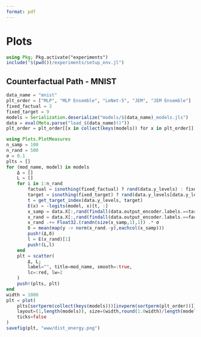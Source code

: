 ```yaml
---
format: pdf
---
```


# Plots

```julia
using Pkg; Pkg.activate("experiments")
include("$(pwd())/experiments/setup_env.jl")
```

## Counterfactual Path - MNIST

```julia
data_name = "mnist"
plt_order = ["MLP", "MLP Ensemble", "LeNet-5", "JEM", "JEM Ensemble"]
fixed_factual = 3
fixed_target = 9
models = Serialization.deserialize("models/$(data_name)_models.jls")
data = eval(Meta.parse("load_$(data_name)()"))
plt_order = plt_order[[x in collect(keys(models)) for x in plt_order]]
```

```julia
using Plots.PlotMeasures
n_samp = 100
n_rand = 500
σ = 0.1
plts = []
for (mod_name, model) in models
    Δ = []
    L = []
    for i in 1:n_rand
        factual = isnothing(fixed_factual) ? rand(data.y_levels) : fixed_factual
        target = isnothing(fixed_target) ? rand(data.y_levels[data.y_levels .!= factual]) : fixed_target
        t = get_target_index(data.y_levels, target)
        E(x) = -logits(model, x)[t, :]
        x_samp = data.X[:,rand(findall(data.output_encoder.labels.==target),n_samp)]
        x_rand = data.X[:,rand(findall(data.output_encoder.labels.==factual),1)]
        x_rand .+= Float32.(randn(size(x_samp,1),1)) .* σ
        δ = mean(map(y -> norm(x_rand.-y),eachcol(x_samp)))
        push!(Δ,δ)
        l = E(x_rand)[1]
        push!(L,l)
    end
    plt = scatter(
        Δ, L;
        label="", title=mod_name, smooth=:true,
        lc=:red, lw=2
    )
    push!(plts, plt)
end
width = 1000
plt = plot(
    plts[sortperm(collect(keys(models)))[invperm(sortperm(plt_order))]]..., 
    layout=(1,length(models)), size=(width,round(1.0width)/length(models)),
    ticks=false
)
savefig(plt, "www/dist_energy.png")
```